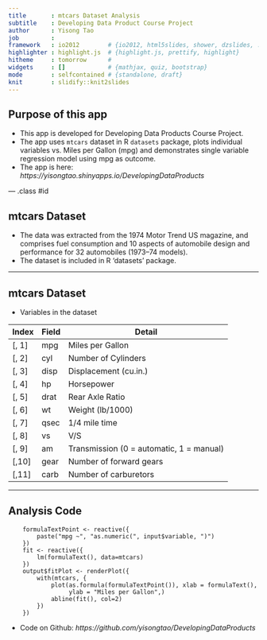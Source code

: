 ```yaml
---
title       : mtcars Dataset Analysis
subtitle    : Developing Data Product Course Project
author      : Yisong Tao
job         : 
framework   : io2012        # {io2012, html5slides, shower, dzslides, ...}
highlighter : highlight.js  # {highlight.js, prettify, highlight}
hitheme     : tomorrow      # 
widgets     : []            # {mathjax, quiz, bootstrap}
mode        : selfcontained # {standalone, draft}
knit        : slidify::knit2slides
---
```


## Purpose of this app

- This app is developed for Developing Data Products Course Project.
- The app uses `mtcars` dataset in R `datasets` package, plots individual variables vs. Miles per Gallon (mpg) and demonstrates single variable regression model using mpg as outcome.
- The app is here: *https://yisongtao.shinyapps.io/DevelopingDataProducts*

--- .class #id 

## mtcars Dataset

- The data was extracted from the 1974 Motor Trend US magazine, and comprises fuel consumption and 10 aspects of automobile design and performance for 32 automobiles (1973–74 models).
- The dataset is included in R 'datasets' package.


---

## mtcars Dataset 
- Variables in the dataset

| Index | Field | Detail |
------- | ----- | ------ |
| [, 1] | mpg | Miles per Gallon |
| [, 2]  | cyl | Number of Cylinders |
| [, 3]	| disp | Displacement (cu.in.) |
| [, 4]	| hp | Horsepower |
| [, 5]	| drat | Rear Axle Ratio |
| [, 6]	| wt | Weight (lb/1000) |
| [, 7]	| qsec | 1/4 mile time |
| [, 8]	| vs | V/S |
| [, 9]	| am | Transmission (0 = automatic, 1 = manual) |
| [,10]	| gear | Number of forward gears |
| [,11]	| carb | Number of carburetors |

---

## Analysis Code
```
    formulaTextPoint <- reactive({
        paste("mpg ~", "as.numeric(", input$variable, ")")
    })
    fit <- reactive({
        lm(formulaText(), data=mtcars)
    })
    output$fitPlot <- renderPlot({
        with(mtcars, {
            plot(as.formula(formulaTextPoint()), xlab = formulaText(),
                 ylab = "Miles per Gallon",)
            abline(fit(), col=2)
        })
    })
```

- Code on Github: *https://github.com/yisongtao/DevelopingDataProducts*
